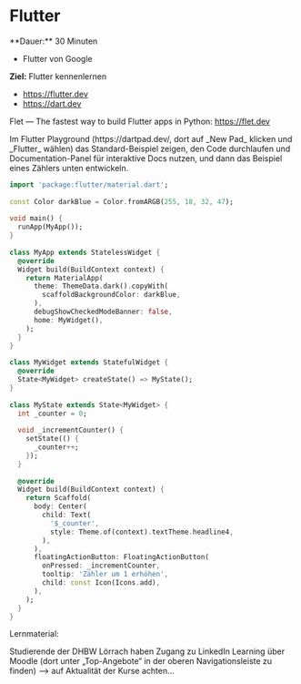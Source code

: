 
# Flutter

<Callout>
  **Dauer:** 30 Minuten

  - Flutter von Google

  **Ziel:** Flutter kennenlernen
</Callout>

- https://flutter.dev
- https://dart.dev

Flet &mdash; The fastest way to build Flutter apps in Python: https://flet.dev

<Callout type="warning">
Im Flutter Playground (https://dartpad.dev/, dort auf _New Pad_ klicken und _Flutter_ wählen) 
das Standard-Beispiel zeigen, den Code durchlaufen und Documentation-Panel für interaktive Docs nutzen,
und dann das Beispiel eines Zählers unten entwickeln.  
</Callout>


```dart
import 'package:flutter/material.dart';
 
const Color darkBlue = Color.fromARGB(255, 18, 32, 47);
 
void main() {
  runApp(MyApp());
}
 
class MyApp extends StatelessWidget {
  @override
  Widget build(BuildContext context) {
    return MaterialApp(
      theme: ThemeData.dark().copyWith(
        scaffoldBackgroundColor: darkBlue,
      ),
      debugShowCheckedModeBanner: false,
      home: MyWidget(),
    );
  }
}
 
class MyWidget extends StatefulWidget {
  @override
  State<MyWidget> createState() => MyState();  
}
 
class MyState extends State<MyWidget> {
  int _counter = 0;
  
  void _incrementCounter() {
    setState(() {
      _counter++;
    });
  }
  
  @override
  Widget build(BuildContext context) {
    return Scaffold(
      body: Center(
        child: Text(
          '$_counter',
          style: Theme.of(context).textTheme.headline4,
        ),
      ),
      floatingActionButton: FloatingActionButton(
        onPressed: _incrementCounter,
        tooltip: 'Zähler um 1 erhöhen',
        child: const Icon(Icons.add),
      ),
    );
  }
}
```

Lernmaterial:

Studierende der DHBW Lörrach haben Zugang zu LinkedIn Learning über Moodle (dort unter „Top-Angebote“ in der oberen Navigationsleiste zu finden) &xrarr; auf Aktualität der Kurse achten…
